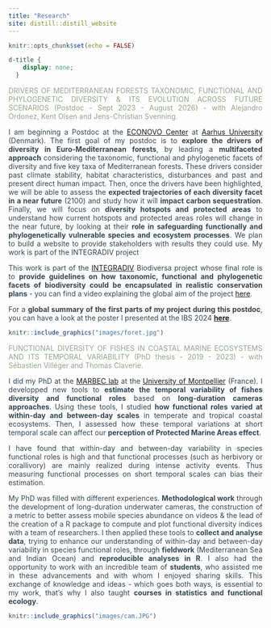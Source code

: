 ```yaml
---
title: "Research"
site: distill::distill_website
---
```


```r
knitr::opts_chunk$set(echo = FALSE)
```

```css
d-title {
    display: none;
  }
```

<style>
body {
text-align: justify;
color: #36454F}
</style>


<span style="color: #93A588;">DRIVERS OF MEDITERRANEAN FORESTS TAXONOMIC, FUNCTIONAL AND PHYLOGENETIC DIVERSITY & ITS EVOLUTION ACROSS FUTURE SCENARIOS (Postdoc - Sept 2023 - August 2026) - with Alejandro Ordonez, Kent Olsen and Jens-Christian Svenning. </span>


I am beginning a Postdoc at the [ECONOVO Center](https://bio.au.dk/forskning/forskningscentre/econovo)
at [Aarhus University](https://international.au.dk/) (Denmark). 
The first goal of my postdoc is to **explore the drivers of diversity in Euro-Mediterranean forests**, by leading a **multifaceted approach** considering the taxonomic, functional and phylogenetic facets of diversity and five key taxa of Mediterranean forests. These drivers consider past climate stability, habitat characteristics, disturbances and past and present direct human impact. 
Then, once the drivers have been highlighted, we will be able to assess the **expected trajectories of each diversity facet in a near future** (2100) and study how it will **impact carbon sequestration**. 
Finally, we will focus on **diversity hotspots and protected areas** to understand how current hotspots and protected areas roles will change in the near future, by looking at their **role in safeguarding functionally and phylogenetically vulnerable species and ecosystem processes**. We plan to build a website to provide stakeholders with results they could use. My work is part of the INTEGRADIV project  


This work is part of the [INTEGRADIV](https://www.integradiv-biodiversa.org/)
Biodiversa project whose final role is to **provide guidelines on how taxonomic, functional and phylogenetic facets of biodiversity could be encapsulated in realistic conservation plans** - you can find a video explaining the global aim of the project [here](https://youtu.be/9XBM03hzWxw).

For a **global summary of the first parts of my project during this postdoc**,
you can have a look at the poster I presented at the IBS 2024 [**here**](pdfs/IBS_Poster_CMagneville_versfinale.pdf).


```r
knitr::include_graphics("images/foret.jpg")
```


<span style="color: #93A588;">FUNCTIONAL DIVERSITY OF FISHES IN COASTAL MARINE ECOSYSTEMS AND ITS TEMPORAL VARIABILITY (PhD thesis - 2019 - 2023) - with Sébastien Villéger and Thomas Claverie. </span>

I did my PhD at the [MARBEC lab](https://umr-marbec.fr/en/) at the 
[University of Montpellier](https://www.umontpellier.fr/en/) (France). I 
developped new tools to **estimate the temporal variability of fishes diversity and functional roles** based on **long-duration cameras approaches**. Using these tools, I studied **how functional roles varied at within-day and between-day scales** in temperate and tropical coastal ecosystems. Then, I assessed how these temporal variations at short temporal scale can affect our **perception of Protected Marine Areas effect**. 

I have found that within-day and between-day variability in species 
functional roles is high and that functional processes (such as herbivory or corallivory) are mainly realized during intense activity events. Thus measuring functional processes on short temporal scales can bias their estimation.

My PhD was filled with different experiences. **Methodological work** through the development of long-duration underwater cameras, the construction of a metric to better assess mobile species abundance on videos & the lead of the creation of a R package to compute and plot functional diversity indices with a team of researchers. I then applied these tools to **collect and analyse data**, trying to enhance our understanding of within-day and between-day variability in species 
functional roles, through **fieldwork** (Mediterranean Sea and Indian Ocean) and **reproducible analyses in R**. I also had the opportunity to work with an incredible team of **students**, who assisted me in these advancements and with whom I enjoyed sharing skills. This exchange of knowledge and ideas - which goes both ways, is essential to my work, that's why I also taught **courses in statistics and functional ecology**.

```r
knitr::include_graphics("images/cam.JPG")
```
